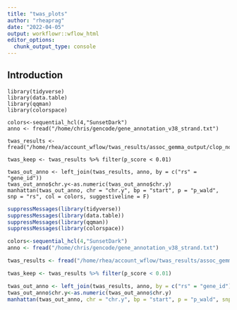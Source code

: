 ```yaml
---
title: "twas_plots"
author: "rheaprag"
date: "2022-04-05"
output: workflowr::wflow_html
editor_options:
  chunk_output_type: console
---
```


## Introduction
```{}
library(tidyverse)
library(data.table)
library(qqman)
library(colorspace)

colors<-sequential_hcl(4,"SunsetDark")
anno <- fread("/home/chris/gencode/gene_annotation_v38_strand.txt")

twas_results <- fread("/home/rhea/account_wflow/twas_results/assoc_gemma_output/clop_noac_CrCl_PCAIR_filtered_AFA_baseline_rho0.1_zpval0.05.assoc.txt")

twas_keep <- twas_results %>% filter(p_score < 0.01)

twas_out_anno <- left_join(twas_results, anno, by = c("rs" = "gene_id"))
twas_out_anno$chr.y<-as.numeric(twas_out_anno$chr.y)
manhattan(twas_out_anno, chr = "chr.y", bp = "start", p = "p_wald", snp = "rs", col = colors, suggestiveline = F)
```

```r
suppressMessages(library(tidyverse))
suppressMessages(library(data.table))
suppressMessages(library(qqman))
suppressMessages(library(colorspace))

colors<-sequential_hcl(4,"SunsetDark")
anno <- fread("/home/chris/gencode/gene_annotation_v38_strand.txt")

twas_results <- fread("/home/rhea/account_wflow/twas_results/assoc_gemma_output/clop_noac_CrCl_PCAIR_filtered_AFA_baseline_rho0.1_zpval0.05.assoc.txt")

twas_keep <- twas_results %>% filter(p_score < 0.01)

twas_out_anno <- left_join(twas_results, anno, by = c("rs" = "gene_id"))
twas_out_anno$chr.y<-as.numeric(twas_out_anno$chr.y)
manhattan(twas_out_anno, chr = "chr.y", bp = "start", p = "p_wald", snp = "rs", col = colors, suggestiveline = F)
```
